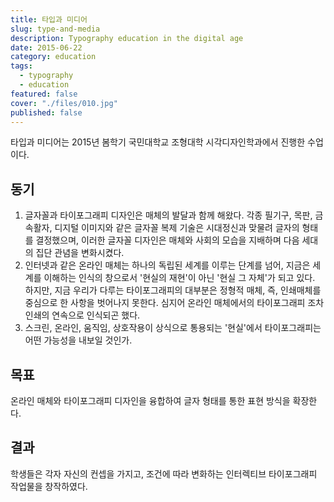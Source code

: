 ```yaml
---
title: 타입과 미디어
slug: type-and-media
description: Typography education in the digital age
date: 2015-06-22
category: education
tags:
  - typography
  - education
featured: false
cover: "./files/010.jpg"
published: false
---
```




<GC bleed>
  <Vimeo id="150907301" width={640} height={360} />
</GC>

<GC>

타입과 미디어는 2015년 봄학기 국민대학교 조형대학 시각디자인학과에서 진행한 수업이다.

## 동기

1. 글자꼴과 타이포그래피 디자인은 매체의 발달과 함께 해왔다. 각종 필기구, 목판, 금속활자, 디지털 이미지와 같은 글자꼴 복제 기술은 시대정신과 맞물려 글자의 형태를 결정했으며, 이러한 글자꼴 디자인은 매체와 사회의 모습을 지배하며 다음 세대의 집단 관념을 변화시켰다.
2. 인터넷과 같은 온라인 매체는 하나의 독립된 세계를 이루는 단계를 넘어, 지금은 세계를 이해하는 인식의 창으로서 '현실의 재현'이 아닌 '현실 그 자체'가 되고 있다. 하지만, 지금 우리가 다루는 타이포그래피의 대부분은 정형적 매체, 즉, 인쇄매체를 중심으로 한 사항을 벗어나지 못한다. 심지어 온라인 매체에서의 타이포그래피 조차 인쇄의 연속으로 인식되곤 했다.
3. 스크린, 온라인, 움직임, 상호작용이 상식으로 통용되는 '현실'에서 타이포그래피는 어떤 가능성을 내보일 것인가.

## 목표

온라인 매체와 타이포그래피 디자인을 융합하여 글자 형태를 통한 표현 방식을 확장한다.

## 결과

학생들은 각자 자신의 컨셉을 가지고, 조건에 따라 변화하는 인터렉티브 타이포그래피 작업물을 창작하였다.

<ActivityList slug="type-and-media" sortByType />
</GC>

<GC start={1} end={13}>
  <MediaGrid 
    maxCols={4}
    class="gap-4"
    media={[
    img2,
    img4,
    img5,
    img6,
    img7,
    img8,
    img10,
    img12,
    img14,
    img15,
    img17]} 
    alts={[
    "이민수",
    "임철준",
    "임지영",
    "임윤선",
    "문진성",
    "박세연",
    "김유진",
    "남승제",
    "손효림",
    "이새봄",
    "황선아",
    ]} 
  />

</GC>
